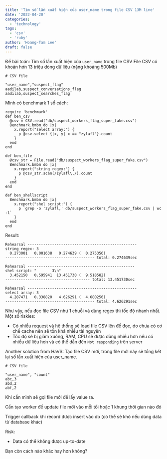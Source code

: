 ```yaml
---
title: 'Tìm số lần xuất hiện của user_name trong file CSV 13M line'
date: '2022-04-20'
categories:
  - 'technology'
tags:
  - 'csv'
  - 'ruby'
author: 'Hoang-Tam Lee'
draft: false
---
```


Đề bài toán:
Tìm số lần xuất hiện của `user_name` trong file CSV
File CSV có khoản hơn 13 triệu dòng dữ liệu (nặng khoảng 500Mb)

```
# CSV file

"user_name","suspect_flag"
aadilab,suspect_conversations_flag
aadilab,suspect_searches_flag
```

Mình có benchmark 1 số cách:

```
require 'benchmark'
def ben_csv
  @csv = CSV.read("db/suspect_workers_flag_super_fake.csv")
  Benchmark.bmbm do |x|
    x.report("select array:") {
      p @csv.select {|x, y| x == "zylafl"}.count
    }
  end
end

def ben_file
  @csv_str = File.read("db/suspect_workers_flag_super_fake.csv")
  Benchmark.bmbm do |x|
    x.report("string regex:") {
      p @csv_str.scan(/zylafl\,/).count
    }
  end
end

def ben_shellscript
  Benchmark.bmbm do |x|
    x.report("shel script:") {
      p `grep -o 'zylafl,' db/suspect_workers_flag_super_fake.csv | wc -l`
    }
  end
end
```

Result:

```
Rehearsal -------------------------------------------------
string regex: 3
  0.273001   0.001638   0.274639 (  0.275356)
---------------------------------------- total: 0.274639sec

Rehearsal ------------------------------------------------
shel script: "       3\n"
  3.452150   0.595941  13.451730 (  9.518582)
-------------------------------------- total: 13.451730sec

Rehearsal -------------------------------------------------
select array: 3
  4.287471   0.338820   4.626291 (  4.680256)
---------------------------------------- total: 4.626291sec
```

Như vậy, nếu đọc file CSV như 1 chuỗi và dùng regex thì tốc độ nhanh nhất.
Một số riskies:

- Có nhiều request và hệ thống sẽ load file CSV lên để đọc, do chưa có cơ chế cache nên sẽ tốn khá nhiều tài nguyên
- Tốc độ sẽ bị giảm xuống, RAM, CPU sẽ được dùng nhiều hơn nếu có nhiều dữ liệu hơn và có thể dẫn đến `Not responding` trên server

Another solution from HaVS:
Tạo file CSV mới, trong file mới này sẽ tổng kết lại số lần xuất hiện của user_name.

```
# CSV file

"user_name", "count"
abc,3
abd,2
abf,2
```

Khi cần mình sẽ gọi file mới để lấy value ra.

Cần tạo worker để update file mới vào mỗi tối hoặc 1 khung thời gian nào đó

Trigger callback khi record được insert vào db (có thể sẽ khó nếu dùng data từ database khác)

Risk:

- Data có thể không được up-to-date

Bạn còn cách nào khác hay hơn không?
